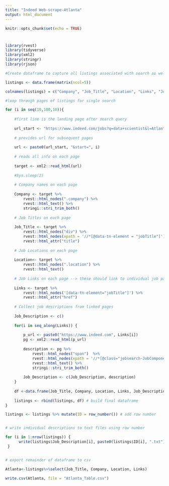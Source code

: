 ```yaml
---
title: "Indeed Web-scrape-Atlanta"
output: html_document
---
```


```r
knitr::opts_chunk$set(echo = TRUE)
```

#

```r
library(rvest)
library(tidyverse)
library(xml2)
library(stringr)
library(rjson)

#Create dataframe to capture all listings associated with search as well as select parameters

listings <- data.frame(matrix(ncol=5))

colnames(listings) = c("Company", "Job_Title", "Location", "Links", "Job_Description") 

#loop through pages of listings for single search

for (i in seq(10,100,10)){
    
    #first line is the landing page after search query
    
    url_start <- "https://www.indeed.com/jobs?q=data+scientist&l=Atlanta%2C+GA"
    
    # provides url for subsequent pages
    
    url <- paste0(url_start, "&start=", i)
    
    # reads all info on each page
    
    target <- xml2::read_html(url)
    
    #Sys.sleep(2)
    
    # Company names on each page
    
    Company <- target %>% 
        rvest::html_nodes(".company") %>%
        rvest::html_text() %>%
        stringi::stri_trim_both()
    
    # Job Titles on each page
    
    Job_Title <- target %>% 
        rvest::html_nodes("div") %>%
        rvest::html_nodes(xpath = '//*[@data-tn-element = "jobTitle"]') %>%
        rvest::html_attr("title")
    
    # Job Locations on each page
    
    Location<- target %>% 
        rvest::html_nodes(".location") %>%
        rvest::html_text()
    
    # Job Links on each page --> these should link to individual job pages
    
    Links <- target %>% 
        rvest::html_nodes('[data-tn-element="jobTitle"]') %>%
        rvest::html_attr("href")
    
    # Collect job descriptions from linked pages
    
    Job_Description <- c()
    
    for(i in seq_along(Links)) {
        
        p_url <- paste0("https://www.indeed.com", Links[i])
        pg <- xml2::read_html(p_url)
        
        description <- pg %>%
            rvest::html_nodes("span")  %>% 
            rvest::html_nodes(xpath = '//*[@class="jobsearch-JobComponent-description icl-u-xs-mt--md"]') %>% 
            rvest::html_text() %>%
            stringi::stri_trim_both()
        
        Job_Description <- c(Job_Description, description)
    }
    
    df <-data.frame(Job_Title, Company, Location, Links, Job_Description)
    
    listings <- rbind(listings, df) # build final dataframe
}

listings <- listings %>% mutate(ID = row_number()) # add row number


# write individual descriptions to text files using row number

for (i in 1:nrow(listings)) {
      write(listings$Job_Description[i], paste0(listings$ID[i], ".txt")) 
 }


# export remainder of dataframe to csv

Atlanta<-listings%>%select(Job_Title, Company, Location, Links)

write.csv(Atlanta, file = "Atlanta_Table.csv")

```

